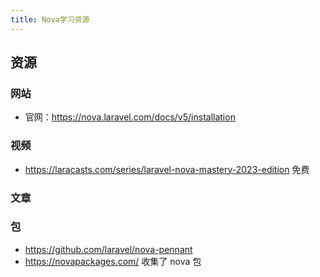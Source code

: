 ```yaml
---
title: Nova学习资源
---
```


## 资源

### 网站

- 官网：https://nova.laravel.com/docs/v5/installation

### 视频

- https://laracasts.com/series/laravel-nova-mastery-2023-edition 免费

### 文章

### 包

- https://github.com/laravel/nova-pennant
- https://novapackages.com/ 收集了 nova 包
